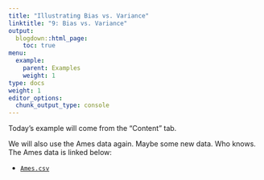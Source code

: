 ```yaml
---
title: "Illustrating Bias vs. Variance"
linktitle: "9: Bias vs. Variance"
output:
  blogdown::html_page:
    toc: true
menu:
  example:
    parent: Examples
    weight: 1
type: docs
weight: 1
editor_options:
  chunk_output_type: console
---
```


:::fyi

Today's example will come from the "Content" tab.

We will also use the Ames data again. Maybe some new data. Who knows. The Ames data is linked below:

- [<i class="fas fa-file-csv"></i> `Ames.csv`](/projects/data/ames.csv)

:::
